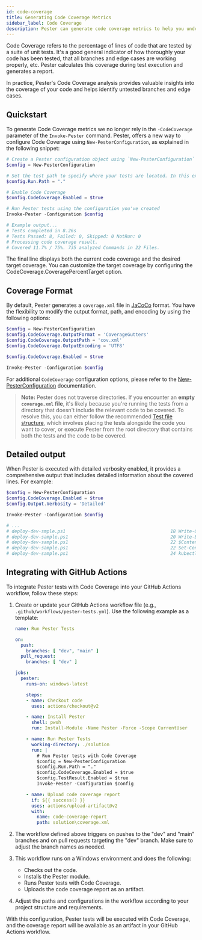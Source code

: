 ```yaml
---
id: code-coverage
title: Generating Code Coverage Metrics
sidebar_label: Code Coverage
description: Pester can generate code coverage metrics to help you understand how many lines of your PowerShell code that is actually covered by your Pester-tests. Use this to increase confidence in your tests
---
```


Code Coverage refers to the percentage of lines of code that are tested 
by a suite of unit tests. It's a good general indicator of how thoroughly
your code has been tested, that all branches and edge cases are working 
properly, etc. Pester calculates this coverage during 
test execution and generates a report.

In practice, Pester's Code Coverage analysis provides valuable insights 
into the coverage of your code and helps identify untested branches and edge cases.

## Quickstart

To generate Code Coverage metrics we no longer rely in the `-CodeCoverage` parameter of the `Invoke-Pester` command.
Pester, offers a new way to configure Code Coverage using `New-PesterConfiguration`, as explained in the following snippet:

   ```powershell
   # Create a Pester configuration object using `New-PesterConfiguration`
   $config = New-PesterConfiguration
   
   # Set the test path to specify where your tests are located. In this example, we set the path to the current directory. Pester will look into all subdirectories.
   $config.Run.Path = "."

   # Enable Code Coverage
   $config.CodeCoverage.Enabled = $true

   # Run Pester tests using the configuration you've created
   Invoke-Pester -Configuration $config

   # Example output...
   # Tests completed in 8.26s
   # Tests Passed: 8, Failed: 0, Skipped: 0 NotRun: 0
   # Processing code coverage result.
   # Covered 11.7% / 75%. 735 analyzed Commands in 22 Files.
   ```

The final line displays both the current code coverage and the desired target coverage. You can customize the target coverage by configuring the CodeCoverage.CoveragePercentTarget option.

## Coverage Format

By default, Pester generates a `coverage.xml` file in [JaCoCo](https://www.jacoco.org/) format. You have the flexibility to modify the output format, path, and encoding by using the following options:

```powershell
$config = New-PesterConfiguration
$config.CodeCoverage.OutputFormat = 'CoverageGutters'
$config.CodeCoverage.OutputPath = 'cov.xml'
$config.CodeCoverage.OutputEncoding = 'UTF8'

$config.CodeCoverage.Enabled = $true

Invoke-Pester -Configuration $config
```

For additional `CodeCoverage` configuration options, please refer to the [New-PesterConfiguration](https://pester.dev/docs/commands/New-PesterConfiguration) documentation.

> **Note:** Pester does not traverse directories. 
If you encounter an **empty `coverage.xml` file**, it's likely because you're running the tests from a directory that doesn't
include the relevant code to be covered. 
To resolve this, you can either follow the recommended [Test file structure](https://pester.dev/docs/usage/test-file-structure),
which involves placing the tests alongside the code you want to cover,
or execute Pester from the root directory that contains both the tests and the code to be covered.

## Detailed output 

When Pester is executed with detailed verbosity enabled, it provides a comprehensive output that includes detailed information about the covered lines. For example:

```powershell
$config = New-PesterConfiguration
$config.CodeCoverage.Enabled = $true
$config.Output.Verbosity = 'Detailed'

Invoke-Pester -Configuration $config

# ...
# deploy-dev-smple.ps1                                       18 Write-Ou...
# deploy-dev-sample.ps1                                      20 Write-Er...
# deploy-dev-sample.ps1                                      22 $Content
# deploy-dev-sample.ps1                                      22 Set-Cont...
# deploy-dev-sample.ps1                                      24 kubectl ...
```

## Integrating with GitHub Actions

To integrate Pester tests with Code Coverage into your GitHub Actions workflow, follow these steps:

1. Create or update your GitHub Actions workflow file (e.g., `.github/workflows/pester-tests.yml`). Use the following example as a template:

   ```yaml
   name: Run Pester Tests

   on:
     push:
       branches: [ "dev", "main" ]
     pull_request:
       branches: [ "dev" ]

   jobs:
     pester:
       runs-on: windows-latest 

       steps:
       - name: Checkout code
         uses: actions/checkout@v2

       - name: Install Pester
         shell: pwsh
         run: Install-Module -Name Pester -Force -Scope CurrentUser

       - name: Run Pester Tests
         working-directory: ./solution 
         run: |
           # Run Pester tests with Code Coverage
           $config = New-PesterConfiguration
           $config.Run.Path = "."
           $config.CodeCoverage.Enabled = $true
           $config.TestResult.Enabled = $true
           Invoke-Pester -Configuration $config

       - name: Upload code coverage report
         if: ${{ success() }}
         uses: actions/upload-artifact@v2
         with:
           name: code-coverage-report
           path: solution\coverage.xml
   ```

2. The workflow defined above triggers on pushes to the "dev" and "main" branches and on pull requests targeting the "dev" branch. Make sure to adjust the branch names as needed.

3. This workflow runs on a Windows environment and does the following:
   - Checks out the code.
   - Installs the Pester module.
   - Runs Pester tests with Code Coverage.
   - Uploads the code coverage report as an artifact.

4. Adjust the paths and configurations in the workflow according to your project structure and requirements.

With this configuration, Pester tests will be executed with Code Coverage, and the coverage report will be available as an artifact in your GitHub Actions workflow.